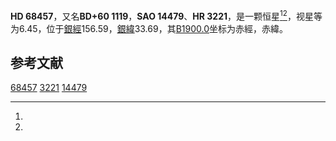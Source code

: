 {{Starbox begin
| name = HD 68457
}}
{{Starbox observe
| epoch = [[J2000.0|J2000.0]]
| constell = {{星座名待查}}<ref name=SIMBAD>{{cite web
 | url=http://simbad.u-strasbg.fr/simbad/sim-id?Ident=HR+3221
 | title=Pulsating variable Star
 | publisher=Centre de Données astronomiques de Strasbourg
 | work=SIMBAD
 | accessdate=2012-07-13
 | archive-date=2016-03-17
 | archive-url=https://web.archive.org/web/20160317074205/http://simbad.u-strasbg.fr/simbad/sim-id?Ident=HR+3221
 | dead-url=no
 }}</ref><ref name=DATA>{{cite web
 | url=http://vizier.u-strasbg.fr/viz-bin/VizieR-5?-out.add=.&-source=5050&-corr=PK=HR&-out.max=9999&HR=3221
 | title=VizieR Detailed Page
 | accessdate=2012-07-13
 | archive-date=2016-03-04
 | archive-url=https://web.archive.org/web/20160304203211/http://vizier.u-strasbg.fr/viz-bin/VizieR-5?-out.add=.&-source=5050&-corr=PK=HR&-out.max=9999&HR=3221
 | dead-url=no
 }}</ref>
| 星官 = 
| ra = {{RA|8|15|50.5}}<ref name=SIMBAD /><ref name=DATA />
| dec = {{DEC|+60|22|50}}<ref name=SIMBAD /><ref name=DATA />
| appmag_v = 6.45<ref name=SIMBAD /><ref name=DATA />
}}
{{Starbox character
| class = A7Vm<ref name=SIMBAD /><ref name=DATA />
| b-v = 0.2<ref name=SIMBAD /><ref name=DATA />
| u-b = 0.11<ref name=SIMBAD /><ref name=DATA />
| r-i = <ref name=SIMBAD /><ref name=DATA />
| variable = 
}}
{{Starbox astrometry
| radial_v = 0.11
| prop_mo_ra = -16
| parallax = 
| p_error = 
}}
{{Starbox catalog
| names =BD+60 1119，[[SAO星表|SAO]] 14479，[[HD星表|HD]] 68457，[[HR星表|HR]] 3221}}
{{Starbox reference |Simbad=HR+3221}}
{{Starbox end}}

'''HD 68457'''，又名'''BD+60 1119'''，'''SAO 14479'''、'''HR 3221'''，是一颗恒星<ref name=SIMBAD /><ref name=DATA />，视星等为6.45，位于[[銀道座標系|銀經]]156.59，[[銀道座標系|銀緯]]33.69，其[[B1900.0|B1900.0]]坐标为赤經{{RA|8|7|24.8}}，赤緯{{DEC|+60|33.69|58}}。

== 参考文献 ==
{{reflist}}

{{star-stub}}

[[Category:HD和HDE天體|68457]]
[[Category:HR天體|3221]]
[[Category:SAO天體|14479]]